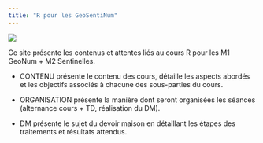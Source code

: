 ```yaml
---
title: "R pour les GeoSentiNum"
---
```


![](outlines/sheikah_tablet.png)

Ce site présente les contenus et attentes liés au cours R pour les M1 GeoNum + M2 Sentinelles.

-   CONTENU présente le contenu des cours, détaille les aspects abordés et les objectifs associés à chacune des sous-parties du cours.

-   ORGANISATION présente la manière dont seront organisées les séances (alternance cours + TD, réalisation du DM).

-   DM présente le sujet du devoir maison en détaillant les étapes des traitements et résultats attendus.
